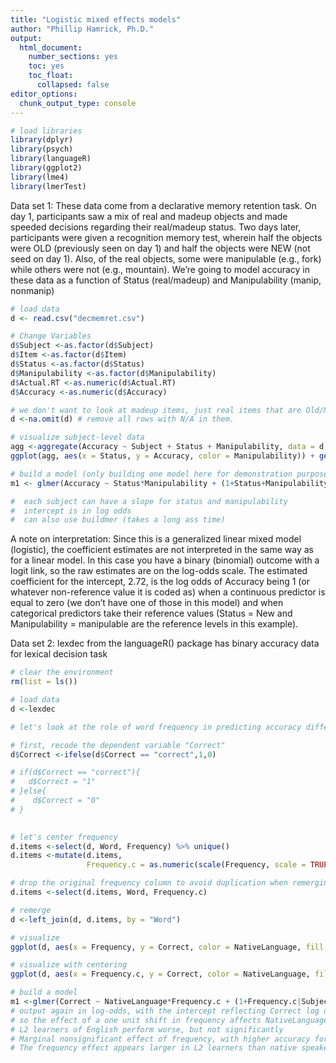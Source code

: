 ```yaml
---
title: "Logistic mixed effects models"
author: "Phillip Hamrick, Ph.D."
output: 
  html_document: 
    number_sections: yes
    toc: yes
    toc_float: 
      collapsed: false
editor_options: 
  chunk_output_type: console
---
```


```r
# load libraries
library(dplyr)
library(psych)
library(languageR)
library(ggplot2)
library(lme4)
library(lmerTest)

```

Data set 1: 
These data come from a declarative memory retention task. On day 1, participants saw a mix of real and madeup objects and made speeded decisions regarding their real/madeup status. Two days later, participants were given a recognition memory test, wherein half the objects were OLD (previously seen on day 1) and half the objects were NEW (not seed on day 1). Also, of the real objects, some were manipulable (e.g., fork) while others were not (e.g., mountain). We're going to model accuracy in these data as a function of Status (real/madeup) and Manipulability (manip, nonmanip)
```r
# load data
d <- read.csv("decmemret.csv")

# Change Variables
d$Subject <-as.factor(d$Subject)
d$Item <-as.factor(d$Item)
d$Status <-as.factor(d$Status)
d$Manipulability <-as.factor(d$Manipulability)
d$Actual.RT <-as.numeric(d$Actual.RT)
d$Accuracy <-as.numeric(d$Accuracy)

# we don't want to look at madeup items, just real items that are Old/New and Manip/Nonmanip, so remove madeup items, which are marked NA
d <-na.omit(d) # remove all rows with N/A in them.

# visualize subject-level data
agg <-aggregate(Accuracy ~ Subject + Status + Manipulability, data = d, FUN = mean) #collect the means of accuracy for each subject/status/manip combination
ggplot(agg, aes(x = Status, y = Accuracy, color = Manipulability)) + geom_boxplot() + geom_jitter()

# build a model (only building one model here for demonstration purposes, but you can use maximal or parsimonious models as you would see fit)
m1 <- glmer(Accuracy ~ Status*Manipulability + (1+Status+Manipulability|Subject) + (1|Item), data = d, family=binomial, control=glmerControl(optimizer="bobyqa")); summary(m1)

#  each subject can have a slope for status and manipulability 
#  intercept is in log odds
#  can also use buildmer (takes a long ass time)

```
A note on interpretation: 
Since this is a generalized linear mixed model (logistic), the coefficient estimates are not interpreted in the same way as for a linear model. In this case you have a binary (binomial) outcome with a logit link, so the raw estimates are on the log-odds scale. The estimated coefficient for the intercept, 2.72, is the log odds of Accuracy being 1 (or whatever non-reference value it is coded as) when a continuous predictor is equal to zero (we don't have one of those in this model) and when categorical predictors take their reference values (Status = New and Manipulability = manipulable are the reference levels in this example). 




Data set 2:
lexdec from the languageR() package has binary accuracy data for lexical decision task
```r
# clear the environment
rm(list = ls())

# load data
d <-lexdec

# let's look at the role of word frequency in predicting accuracy differences between native and non-native speakers

# first, recode the dependent variable "Correct"
d$Correct <-ifelse(d$Correct == "correct",1,0)

# if(d$Correct == "correct"){
#   d$Correct = "1"
# }else{
#    d$Correct = "0"
# }
 

# let's center frequency
d.items <-select(d, Word, Frequency) %>% unique() 
d.items <-mutate(d.items,
                 Frequency.c = as.numeric(scale(Frequency, scale = TRUE)))

# drop the original frequency column to avoid duplication when remerging
d.items <-select(d.items, Word, Frequency.c)

# remerge
d <-left_join(d, d.items, by = "Word")

# visualize
ggplot(d, aes(x = Frequency, y = Correct, color = NativeLanguage, fill = NativeLanguage)) + geom_point() + stat_smooth(method = "glm", method.args = list(family=binomial))

# visualize with centering
ggplot(d, aes(x = Frequency.c, y = Correct, color = NativeLanguage, fill = NativeLanguage)) + geom_point() + stat_smooth(method = "glm", method.args = list(family=binomial))

# build a model
m1 <-glmer(Correct ~ NativeLanguage*Frequency.c + (1+Frequency.c|Subject) + (1+NativeLanguage|Word), data = d, family=binomial, control=glmerControl(optimizer="bobyqa")); summary(m1) 
# output again in log-odds, with the intercept reflecting Correct log odds when NativeLanguage = English and when Frequency.c is at baseline
# so the effect of a one unit shift in frequency affects NativeLanguage English at .5272, but the effect of a one unit shift in frequency affects NativeLanguage Other at .3600, an additive effect; we can see this reflect in the steeper curve in our plot
# L2 learners of English perform worse, but not significantly
# Marginal nonsignificant effect of frequency, with higher accuracy for more frequent words
# The frequency effect appears larger in L2 learners than native speakers (consistent with previous research) but not to a significant degree.
```
